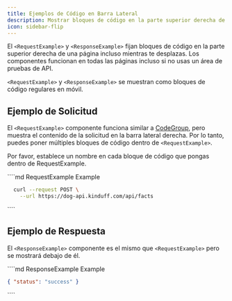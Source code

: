 ```yaml
---
title: Ejemplos de Código en Barra Lateral
description: Mostrar bloques de código en la parte superior derecha de la página en dispositivos de escritorio
icon: sidebar-flip
---
```


El `<RequestExample>` y `<ResponseExample>` fijan bloques de código en la parte superior derecha de una página incluso mientras te desplazas. Los componentes funcionan en todas las páginas incluso si no usas un área de pruebas de API.

`<RequestExample>` y `<ResponseExample>` se muestran como bloques de código regulares en móvil.

## Ejemplo de Solicitud

El `<RequestExample>` componente funciona similar a [CodeGroup](/content/components/code-groups), pero muestra el contenido de la solicitud en la barra lateral derecha. Por lo tanto, puedes poner múltiples bloques de código dentro de `<RequestExample>`.

Por favor, establece un nombre en cada bloque de código que pongas dentro de RequestExample.

<RequestExample>
  ````md RequestExample Example
  <RequestExample>

  ```bash Request
    curl --request POST \
      --url https://dog-api.kinduff.com/api/facts
  ```

  </RequestExample>
  ````
</RequestExample>

## Ejemplo de Respuesta

El `<ResponseExample>` componente es el mismo que `<RequestExample>` pero se mostrará debajo de él.

<ResponseExample>
  ````md ResponseExample Example
  <ResponseExample>

  ```json Response
  { "status": "success" }
  ```

  </ResponseExample>
  ````
</ResponseExample>

